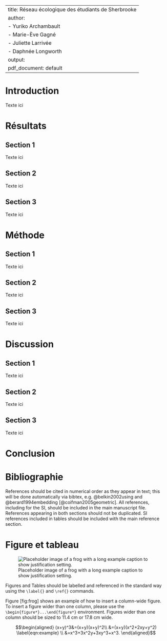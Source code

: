 
---
title: Réseau écologique des étudiants de Sherbrooke
author:
- Yuriko Archambault
- Marie-Ève Gagné
- Juliette Larrivée
- Daphnée Longworth
output:
  pdf_document: default
---

# Introduction

Texte ici

# Résultats

## Section 1

Texte ici

## Section 2

Texte ici

## Section 3

Texte ici

# Méthode

## Section 1

Texte ici

## Section 2

Texte ici

## Section 3

Texte ici

# Discussion

## Section 1

Texte ici

## Section 2

Texte ici

## Section 3

Texte ici

# Conclusion

# Bibliographie

References should be cited in numerical order as they appear in text;
this will be done automatically via bibtex, e.g. @belkin2002using and
@berard1994embedding [@coifman2005geometric]. All references, including
for the SI, should be included in the main manuscript file. References
appearing in both sections should not be duplicated. SI references
included in tables should be included with the main reference section.


# Figure et tableau

![Placeholder image of a frog with a long example caption to show
justification setting.<span data-label="fig:frog"></span>](frog.png)

Figures and Tables should be labelled and referenced in the standard way
using the `\label{}` and `\ref{}` commands.

Figure \[fig:frog\] shows an example of how to insert a column-wide
figure. To insert a figure wider than one column, please use the
`\begin{figure*}...\end{figure*}` environment. Figures wider than one
column should be sized to 11.4 cm or 17.8 cm wide.


$$\begin{aligned}
(x+y)^3&=(x+y)(x+y)^2\\
       &=(x+y)(x^2+2xy+y^2) \label{eqn:example} \\
       &=x^3+3x^2y+3xy^3+x^3. 
\end{aligned}$$
